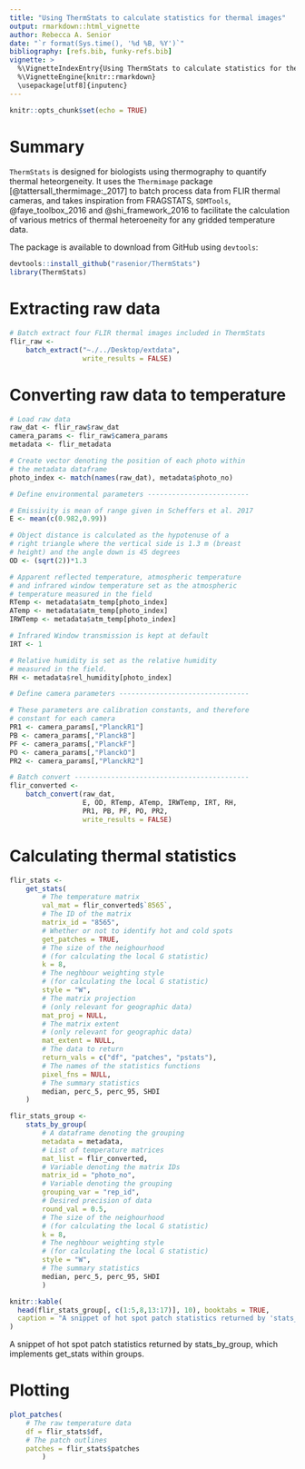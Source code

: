 ```yaml
---
title: "Using ThermStats to calculate statistics for thermal images"
output: rmarkdown::html_vignette
author: Rebecca A. Senior
date: "`r format(Sys.time(), '%d %B, %Y')`"
bibliography: [refs.bib, funky-refs.bib]
vignette: >
  %\VignetteIndexEntry{Using ThermStats to calculate statistics for thermal images}
  %\VignetteEngine{knitr::rmarkdown}
  \usepackage[utf8]{inputenc}
---
```


```r
knitr::opts_chunk$set(echo = TRUE)
```

# Summary

`ThermStats` is designed for biologists using thermography to quantify thermal heteorgeneity. It uses the `Thermimage` package [@tattersall_thermimage:_2017] to batch process data from FLIR thermal cameras, and takes inspiration from FRAGSTATS, `SDMTools`, @faye_toolbox_2016 and @shi_framework_2016 to facilitate the calculation of various metrics of thermal heteroeneity for any gridded temperature data.

The package is available to download from GitHub using `devtools`:

```r
devtools::install_github("rasenior/ThermStats")
library(ThermStats)
```

# Extracting raw data

<!-- # ```{r batch-extract, echo= TRUE, results = "hide"} -->
<!-- # # Batch extract four FLIR thermal images included in ThermStats -->
<!-- # flir_raw <- -->
<!-- #     batch_extract(system.file("extdata", package = "ThermStats"), -->
<!-- #                   write_results = FALSE) -->
<!-- # ``` -->

```r
# Batch extract four FLIR thermal images included in ThermStats
flir_raw <-
    batch_extract("~./../Desktop/extdata",
                  write_results = FALSE)
```

# Converting raw data to temperature

```r
# Load raw data
raw_dat <- flir_raw$raw_dat
camera_params <- flir_raw$camera_params
metadata <- flir_metadata

# Create vector denoting the position of each photo within 
# the metadata dataframe
photo_index <- match(names(raw_dat), metadata$photo_no)

# Define environmental parameters -------------------------

# Emissivity is mean of range given in Scheffers et al. 2017
E <- mean(c(0.982,0.99))

# Object distance is calculated as the hypotenuse of a 
# right triangle where the vertical side is 1.3 m (breast 
# height) and the angle down is 45 degrees
OD <- (sqrt(2))*1.3

# Apparent reflected temperature, atmospheric temperature 
# and infrared window temperature set as the atmospheric 
# temperature measured in the field
RTemp <- metadata$atm_temp[photo_index]
ATemp <- metadata$atm_temp[photo_index]
IRWTemp <- metadata$atm_temp[photo_index]

# Infrared Window transmission is kept at default
IRT <- 1

# Relative humidity is set as the relative humidity 
# measured in the field.
RH <- metadata$rel_humidity[photo_index]

# Define camera parameters --------------------------------

# These parameters are calibration constants, and therefore 
# constant for each camera
PR1 <- camera_params[,"PlanckR1"]
PB <- camera_params[,"PlanckB"]
PF <- camera_params[,"PlanckF"]
PO <- camera_params[,"PlanckO"]
PR2 <- camera_params[,"PlanckR2"]

# Batch convert -------------------------------------------
flir_converted <-
    batch_convert(raw_dat,
                  E, OD, RTemp, ATemp, IRWTemp, IRT, RH,
                  PR1, PB, PF, PO, PR2,
                  write_results = FALSE)
```

# Calculating thermal statistics

```r
flir_stats <-
    get_stats(
        # The temperature matrix 
        val_mat = flir_converted$`8565`,
        # The ID of the matrix
        matrix_id = "8565",
        # Whether or not to identify hot and cold spots
        get_patches = TRUE,
        # The size of the neighourhood 
        # (for calculating the local G statistic)
        k = 8,
        # The neghbour weighting style 
        # (for calculating the local G statistic)
        style = "W",
        # The matrix projection
        # (only relevant for geographic data)
        mat_proj = NULL,
        # The matrix extent
        # (only relevant for geographic data)
        mat_extent = NULL,
        # The data to return
        return_vals = c("df", "patches", "pstats"),
        # The names of the statistics functions
        pixel_fns = NULL,
        # The summary statistics
        median, perc_5, perc_95, SHDI
    )
```

```r
flir_stats_group <-
    stats_by_group(
        # A dataframe denoting the grouping
        metadata = metadata,
        # List of temperature matrices
        mat_list = flir_converted,
        # Variable denoting the matrix IDs
        matrix_id = "photo_no",
        # Variable denoting the grouping
        grouping_var = "rep_id",
        # Desired precision of data
        round_val = 0.5,
        # The size of the neighourhood 
        # (for calculating the local G statistic)
        k = 8,
        # The neghbour weighting style 
        # (for calculating the local G statistic)
        style = "W",
        # The summary statistics
        median, perc_5, perc_95, SHDI
        )
```



```r
knitr::kable(
  head(flir_stats_group[, c(1:5,8,13:17)], 10), booktabs = TRUE,
  caption = "A snippet of hot spot patch statistics returned by 'stats_by_group', which implements 'get_stats' within groups."
)
```

A snippet of hot spot patch statistics returned by stats_by_group, which implements get_stats within groups.

# Plotting

```r
plot_patches(
    # The raw temperature data
    df = flir_stats$df,
    # The patch outlines
    patches = flir_stats$patches
        )
```












